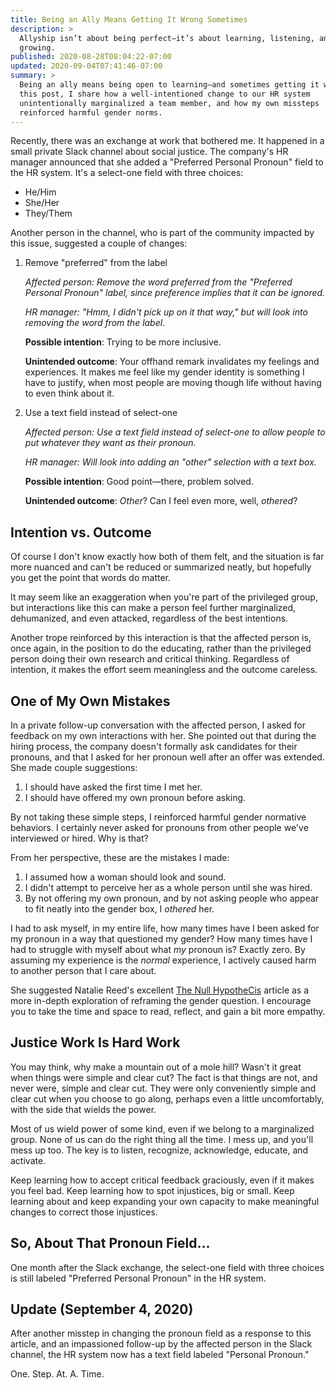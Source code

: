 ```yaml
---
title: Being an Ally Means Getting It Wrong Sometimes
description: >
  Allyship isn’t about being perfect—it’s about learning, listening, and
  growing.
published: 2020-08-28T08:04:22-07:00
updated: 2020-09-04T07:41:46-07:00
summary: >
  Being an ally means being open to learning—and sometimes getting it wrong. In
  this post, I share how a well-intentioned change to our HR system
  unintentionally marginalized a team member, and how my own missteps
  reinforced harmful gender norms.
---
```


Recently, there was an exchange at work that bothered me. It happened in a small
private Slack channel about social justice. The company's HR manager announced
that she added a "Preferred Personal Pronoun" field to the HR system. It's a
select-one field with three choices:

- He/Him
- She/Her
- They/Them

Another person in the channel, who is part of the community impacted by this
issue, suggested a couple of changes:

1. Remove "preferred" from the label

   _Affected person: Remove the word preferred from the "Preferred Personal
   Pronoun" label, since preference implies that it can be ignored._

   _HR manager: "Hmm, I didn't pick up on it that way," but will look into
   removing the word from the label._

   **Possible intention**: Trying to be more inclusive.

   **Unintended outcome**: Your offhand remark invalidates my feelings and
   experiences. It makes me feel like my gender identity is something I have to
   justify, when most people are moving though life without having to even think
   about it.

1. Use a text field instead of select-one

   _Affected person: Use a text field instead of select-one to allow people to
   put whatever they want as their pronoun._

   _HR manager: Will look into adding an "other" selection with a text box._

   **Possible intention**: Good point—there, problem solved.

   **Unintended outcome**: _Other_? Can I feel even more, well, _othered_?

## Intention vs. Outcome

Of course I don't know exactly how both of them felt, and the situation is far
more nuanced and can't be reduced or summarized neatly, but hopefully you get
the point that words do matter.

It may seem like an exaggeration when you're part of the privileged group, but
interactions like this can make a person feel further marginalized, dehumanized,
and even attacked, regardless of the best intentions.

Another trope reinforced by this interaction is that the affected person is,
once again, in the position to do the educating, rather than the privileged
person doing their own research and critical thinking. Regardless of intention,
it makes the effort seem meaningless and the outcome careless.

## One of My Own Mistakes

In a private follow-up conversation with the affected person, I asked for
feedback on my own interactions with her. She pointed out that during the hiring
process, the company doesn't formally ask candidates for their pronouns, and
that I asked for her pronoun well after an offer was extended. She made couple
suggestions:

1. I should have asked the first time I met her.
1. I should have offered my own pronoun before asking.

By not taking these simple steps, I reinforced harmful gender normative
behaviors. I certainly never asked for pronouns from other people we've
interviewed or hired. Why is that?

From her perspective, these are the mistakes I made:

1. I assumed how a woman should look and sound.
1. I didn't attempt to perceive her as a whole person until she was hired.
1. By not offering my own pronoun, and by not asking people who appear to fit
   neatly into the gender box, I _othered_ her.

I had to ask myself, in my entire life, how many times have I been asked for my
pronoun in a way that questioned my gender? How many times have I had to
struggle with myself about what _my_ pronoun is? Exactly zero. By assuming my
experience is the _normal_ experience, I actively caused harm to another person
that I care about.

She suggested Natalie Reed's excellent [The Null HypotheCis][] article as a more
in-depth exploration of reframing the gender question. I encourage you to take
the time and space to read, reflect, and gain a bit more empathy.

## Justice Work Is Hard Work

You may think, why make a mountain out of a mole hill? Wasn't it great when
things were simple and clear cut? The fact is that things are not, and never
were, simple and clear cut. They were only conveniently simple and clear cut
when you choose to go along, perhaps even a little uncomfortably, with the side
that wields the power.

Most of us wield power of some kind, even if we belong to a marginalized group.
None of us can do the right thing all the time. I mess up, and you'll mess up
too. The key is to listen, recognize, acknowledge, educate, and activate.

Keep learning how to accept critical feedback graciously, even if it makes you
feel bad. Keep learning how to spot injustices, big or small. Keep learning
about and keep expanding your own capacity to make meaningful changes to correct
those injustices.

## So, About That Pronoun Field…

One month after the Slack exchange, the select-one field with three choices is
still labeled "Preferred Personal Pronoun" in the HR system.

## Update (September 4, 2020)

After another misstep in changing the pronoun field as a response to this
article, and an impassioned follow-up by the affected person in the Slack
channel, the HR system now has a text field labeled "Personal Pronoun."

One. Step. At. A. Time.

[the null hypothecis]: https://freethoughtblogs.com/nataliereed/2012/04/17/the-null-hypothecis/
